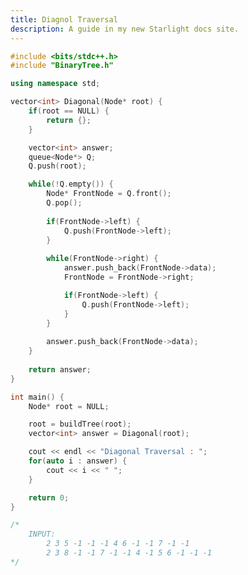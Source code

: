 ```yaml
---
title: Diagnol Traversal
description: A guide in my new Starlight docs site.
---
```


```c++
#include <bits/stdc++.h>
#include "BinaryTree.h"

using namespace std;

vector<int> Diagonal(Node* root) {
    if(root == NULL) {
        return {};
    }

    vector<int> answer;
    queue<Node*> Q;
    Q.push(root);

    while(!Q.empty()) {
        Node* FrontNode = Q.front();
        Q.pop();
        
        if(FrontNode->left) {
            Q.push(FrontNode->left);
        }
        
        while(FrontNode->right) {
            answer.push_back(FrontNode->data);
            FrontNode = FrontNode->right;

            if(FrontNode->left) {
                Q.push(FrontNode->left);
            } 
        }
        
        answer.push_back(FrontNode->data);
    }
    
    return answer;
}

int main() {
    Node* root = NULL;

    root = buildTree(root);
    vector<int> answer = Diagonal(root);

    cout << endl << "Diagonal Traversal : ";
    for(auto i : answer) {
        cout << i << " ";
    }

    return 0;
}

/*
    INPUT:
        2 3 5 -1 -1 -1 4 6 -1 -1 7 -1 -1
        2 3 8 -1 -1 7 -1 -1 4 -1 5 6 -1 -1 -1
*/
```
